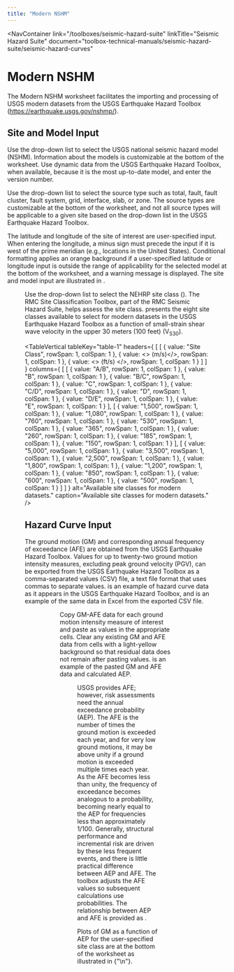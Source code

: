 ```yaml
---
title: "Modern NSHM"
---
```



<NavContainer 
  link="/toolboxes/seismic-hazard-suite"
  linkTitle="Seismic Hazard Suite"
  document="toolbox-technical-manuals/seismic-hazard-suite/seismic-hazard-curves"
></NavContainer>

# Modern NSHM

The Modern NSHM worksheet facilitates the importing and processing of USGS modern datasets from the USGS Earthquake Hazard Toolbox (https://earthquake.usgs.gov/nshmp/).

## Site and Model Input

Use the drop-down list to select the USGS national seismic hazard model (NSHM). Information about the models is customizable at the bottom of the
worksheet. Use dynamic data from the USGS Earthquake Hazard Toolbox, when available, because it is the most up-to-date model, and enter the version
number.

Use the drop-down list to select the source type such as total, fault, fault cluster, fault system, grid, interface, slab, or zone. The source types
are customizable at the bottom of the worksheet, and not all source types will be applicable to a given site based on the drop-down list in the USGS
Earthquake Hazard Toolbox.

The latitude and longitude of the site of interest are user-specified input. When entering the longitude, a minus sign must precede the input if it is
west of the prime meridian (e.g., locations in the United States). Conditional formatting applies an orange background if a user-specified latitude
or longitude input is outside the range of applicability for the selected model at the bottom of the worksheet, and a warning message is displayed.
The site and model input are illustrated in <FigReference figKey="figure-8" />.

<Figure
  figKey="figure-8"
  src="figures/toolbox-technical-manuals/seismic-hazard-suite/seismic-hazard-curves/v1.0/figures/figure8.png"
  alt="Modern NSHM worksheet: USGS Earthquake Hazard Toolbox hazard curve data."
  caption="Modern NSHM worksheet: Site and model input."
/>

Use the drop-down list to select the NEHRP site class (<Citation citationKey="FEMA2020" />). The RMC Site Classification Toolbox, part of the RMC
Seismic Hazard Suite, helps assess the site class. <TableReference tableKey="table-1" /> presents the eight site classes available to select for
modern datasets in the USGS Earthquake Hazard Toolbox as a function of small-strain shear wave velocity in the upper 30 meters (100 feet)
(V<sub>S30</sub>).

<TableVertical
  tableKey="table-1"
  headers={
[
    [
      { value: "Site Class", rowSpan: 1, colSpan: 1 },
      { value: <> <EquationNoRef equation="V_{S30}" />(m/s)</>, rowSpan: 1, colSpan: 1 },
      { value:  <> <EquationNoRef equation="V_{S30}" /> (ft/s) </>, rowSpan: 1, colSpan: 1 }
    ]
  ]
  }
  columns={
[
    [
      { value: "A/B", rowSpan: 1, colSpan: 1 },
      { value: "B", rowSpan: 1, colSpan: 1 },
      { value: "B/C", rowSpan: 1, colSpan: 1 },
      { value: "C", rowSpan: 1, colSpan: 1 },
      { value: "C/D", rowSpan: 1, colSpan: 1 },
      { value: "D", rowSpan: 1, colSpan: 1 },
      { value: "D/E", rowSpan: 1, colSpan: 1 },
      { value: "E", rowSpan: 1, colSpan: 1 }
    ],
    [
      { value: "1,500", rowSpan: 1, colSpan: 1 },
      { value: "1,080", rowSpan: 1, colSpan: 1 },
      { value: "760", rowSpan: 1, colSpan: 1 },
      { value: "530", rowSpan: 1, colSpan: 1 },
      { value: "365", rowSpan: 1, colSpan: 1 },
      { value: "260", rowSpan: 1, colSpan: 1 },
      { value: "185", rowSpan: 1, colSpan: 1 },
      { value: "150", rowSpan: 1, colSpan: 1 }
    ],
    [
      { value: "5,000", rowSpan: 1, colSpan: 1 },
      { value: "3,500", rowSpan: 1, colSpan: 1 },
      { value: "2,500", rowSpan: 1, colSpan: 1 },
      { value: "1,800", rowSpan: 1, colSpan: 1 },
      { value: "1,200", rowSpan: 1, colSpan: 1 },
      { value: "850", rowSpan: 1, colSpan: 1 },
      { value: "600", rowSpan: 1, colSpan: 1 },
      { value: "500", rowSpan: 1, colSpan: 1 }
    ]
  ]
  }
  alt="Available site classes for modern datasets."
  caption="Available site classes for modern datasets."
/>

## Hazard Curve Input

The ground motion (GM) and corresponding annual frequency of exceedance (AFE) are obtained from the USGS Earthquake Hazard Toolbox. Values for up to
twenty-two ground motion intensity measures, excluding peak ground velocity (PGV), can be exported from the USGS Earthquake Hazard Toolbox as a
comma-separated values (CSV) file, a text file format that uses commas to separate values. <FigReference figKey="figure-9" /> is an example of hazard
curve data as it appears in the USGS Earthquake Hazard Toolbox, and <FigReference figKey="figure-10" /> is an example of the same data in Excel from
the exported CSV file.

<Figure
  figKey="figure-9"
  src="figures/toolbox-technical-manuals/seismic-hazard-suite/seismic-hazard-curves/v1.0/figures/figure9.png"
  alt="Modern NSHM worksheet: USGS Earthquake Toolbox hazard curve data."
  caption="Modern NSHM worksheet: USGS Earthquake Toolbox hazard curve data."
/>

<Figure
  figKey="figure-10"
  src="figures/toolbox-technical-manuals/seismic-hazard-suite/seismic-hazard-curves/v1.0/figures/figure10.png"
  alt="Modern NSHM worksheet: Exported hazard curve data as CSV file."
  caption="Modern NSHM worksheet: Exported hazard curve data as CSV file."
/>

Copy GM-AFE data for each ground motion intensity measure of interest and paste as values in the appropriate cells. Clear any existing GM and AFE data
from cells with a light-yellow background so that residual data does not remain after pasting values. <FigReference figKey="figure-11" /> is an
example of the pasted GM and AFE data and calculated AEP.

<Figure
  figKey="figure-11"
  src="figures/toolbox-technical-manuals/seismic-hazard-suite/seismic-hazard-curves/v1.0/figures/figure11.png"
  alt="Modern NSHM worksheet: Hazard curve plot."
  caption="Modern NSHM worksheet: Hazard curve input."
/>

USGS provides AFE; however, risk assessments need the annual exceedance probability (AEP). The AFE is the number of times the ground motion is
exceeded each year, and for very low ground motions, it may be above unity if a ground motion is exceeded multiple times each year. As the AFE becomes
less than unity, the frequency of exceedance becomes analogous to a probability, becoming nearly equal to the AEP for frequencies less than
approximately 1/100. Generally, structural performance and incremental risk are driven by these less frequent events, and there is little practical
difference between AEP and AFE. The toolbox adjusts the AFE values so subsequent calculations use probabilities. The relationship between AEP and AFE
is provided as <EquationReference equationKey="equation-1" />.

<Equation
  equationKey="equation-1"
  equation="AEP = 1 - e^{-AFE}"
/>

Plots of GM as a function of AEP for the user-specified site class are at the bottom of the worksheet as illustrated in
{"\n"}<FigReference figKey="figure-12" />.

<Figure
  figKey="figure-12"
  src="figures/toolbox-technical-manuals/seismic-hazard-suite/seismic-hazard-curves/v1.0/figures/figure12.png"
  alt="Modern NSHM worksheet: Hazard curve plot."
  caption="Modern NSHM worksheet: Hazard curve plot."
/>

<CitationFootnote />
